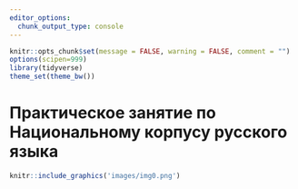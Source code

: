 ```yaml
---
editor_options: 
  chunk_output_type: console
---
```


```r
knitr::opts_chunk$set(message = FALSE, warning = FALSE, comment = "")
options(scipen=999)
library(tidyverse)
theme_set(theme_bw())
```

# Практическое занятие по Национальному корпусу русского языка

```r
knitr::include_graphics('images/img0.png')
```
